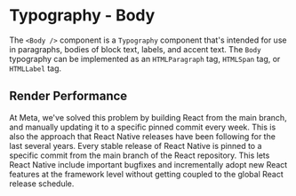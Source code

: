 
<Meta of={Stories} title="REACT/Components/Typography/Body/Docs" />

# Typography - Body

The `<Body />` component is a `Typography` component that's intended for use in paragraphs, bodies of block text, labels, and accent text.
The `Body` typography can be implemented as an `HTMLParagraph` tag, `HTMLSpan` tag, or `HTMLLabel` tag.

<Canvas of={Stories.BodyMain} />

## Render Performance

<RenderMetricsComponent id="REACT/Components/Typography/Body/Docs">
    <Body as="p">
        At Meta, we've solved this problem by building React from the main branch, and manually updating it to a specific pinned commit every week. This is also the approach that React Native releases have been following for the last several years. Every stable release of React Native is pinned to a specific commit from the main branch of the React repository. This lets React Native include important bugfixes and incrementally adopt new React features at the framework level without getting coupled to the global React release schedule.
    </Body>
</RenderMetricsComponent>
